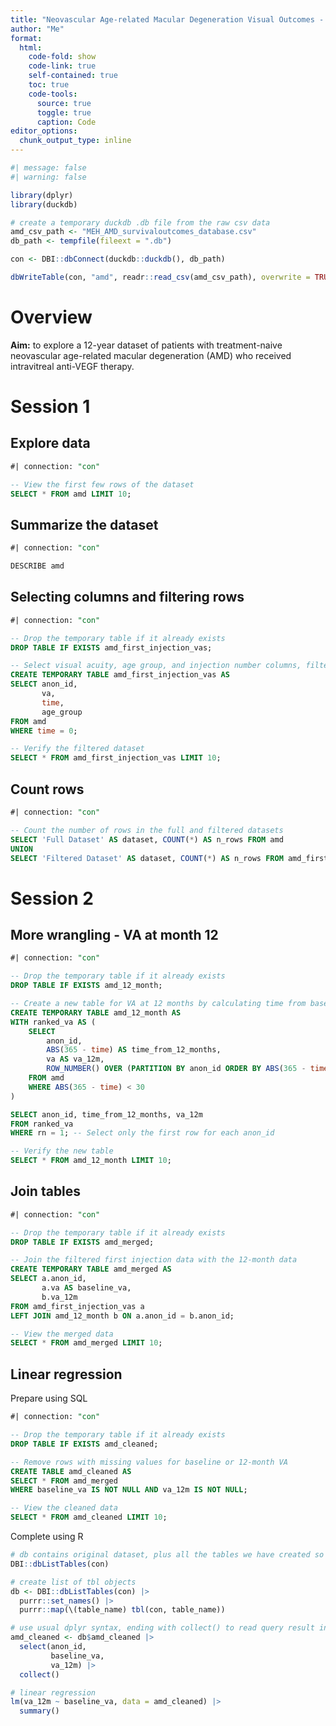 ```yaml
---
title: "Neovascular Age-related Macular Degeneration Visual Outcomes - SQL Version"
author: "Me"
format: 
  html:
    code-fold: show
    code-link: true
    self-contained: true
    toc: true
    code-tools:
      source: true
      toggle: true
      caption: Code
editor_options: 
  chunk_output_type: inline
---
```


```r
#| message: false
#| warning: false

library(dplyr)
library(duckdb)

# create a temporary duckdb .db file from the raw csv data
amd_csv_path <- "MEH_AMD_survivaloutcomes_database.csv"
db_path <- tempfile(fileext = ".db")

con <- DBI::dbConnect(duckdb::duckdb(), db_path)

dbWriteTable(con, "amd", readr::read_csv(amd_csv_path), overwrite = TRUE)
```

# Overview

**Aim:** to explore a 12-year dataset of patients with treatment-naive neovascular age-related macular degeneration (AMD) who received intravitreal anti-VEGF therapy.

# Session 1

## Explore data

```sql
#| connection: "con"

-- View the first few rows of the dataset
SELECT * FROM amd LIMIT 10;
```

## Summarize the dataset

```sql
#| connection: "con"

DESCRIBE amd
```

## Selecting columns and filtering rows

```sql
#| connection: "con"

-- Drop the temporary table if it already exists
DROP TABLE IF EXISTS amd_first_injection_vas;

-- Select visual acuity, age group, and injection number columns, filtering for first injections only
CREATE TEMPORARY TABLE amd_first_injection_vas AS
SELECT anon_id,
       va, 
       time, 
       age_group
FROM amd
WHERE time = 0;

-- Verify the filtered dataset
SELECT * FROM amd_first_injection_vas LIMIT 10;
```

## Count rows

```sql
#| connection: "con"

-- Count the number of rows in the full and filtered datasets
SELECT 'Full Dataset' AS dataset, COUNT(*) AS n_rows FROM amd
UNION
SELECT 'Filtered Dataset' AS dataset, COUNT(*) AS n_rows FROM amd_first_injection_vas;
```

# Session 2

## More wrangling - VA at month 12

```sql
#| connection: "con"

-- Drop the temporary table if it already exists
DROP TABLE IF EXISTS amd_12_month;

-- Create a new table for VA at 12 months by calculating time from baseline
CREATE TEMPORARY TABLE amd_12_month AS
WITH ranked_va AS (
    SELECT 
        anon_id,
        ABS(365 - time) AS time_from_12_months,
        va AS va_12m,
        ROW_NUMBER() OVER (PARTITION BY anon_id ORDER BY ABS(365 - time) ASC) AS rn
    FROM amd
    WHERE ABS(365 - time) < 30
)

SELECT anon_id, time_from_12_months, va_12m
FROM ranked_va
WHERE rn = 1; -- Select only the first row for each anon_id

-- Verify the new table
SELECT * FROM amd_12_month LIMIT 10;
```

## Join tables

```sql
#| connection: "con"

-- Drop the temporary table if it already exists
DROP TABLE IF EXISTS amd_merged;

-- Join the filtered first injection data with the 12-month data
CREATE TEMPORARY TABLE amd_merged AS
SELECT a.anon_id,
       a.va AS baseline_va,
       b.va_12m
FROM amd_first_injection_vas a
LEFT JOIN amd_12_month b ON a.anon_id = b.anon_id;

-- View the merged data
SELECT * FROM amd_merged LIMIT 10;
```

## Linear regression

Prepare using SQL

```sql
#| connection: "con"

-- Drop the temporary table if it already exists
DROP TABLE IF EXISTS amd_cleaned;

-- Remove rows with missing values for baseline or 12-month VA
CREATE TABLE amd_cleaned AS
SELECT * FROM amd_merged
WHERE baseline_va IS NOT NULL AND va_12m IS NOT NULL;

-- View the cleaned data
SELECT * FROM amd_cleaned LIMIT 10;
```

Complete using R

```r
# db contains original dataset, plus all the tables we have created so far
DBI::dbListTables(con)

# create list of tbl objects
db <- DBI::dbListTables(con) |>
  purrr::set_names() |>
  purrr::map(\(table_name) tbl(con, table_name)) 

# use usual dplyr syntax, ending with collect() to read query result into R
amd_cleaned <- db$amd_cleaned |>
  select(anon_id,
         baseline_va,
         va_12m) |>
  collect()

# linear regression
lm(va_12m ~ baseline_va, data = amd_cleaned) |>
  summary()
```

